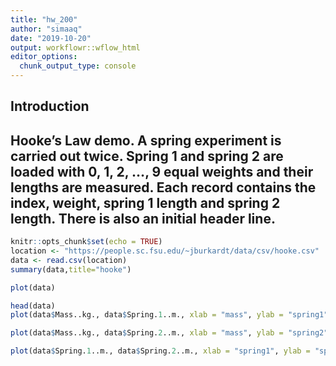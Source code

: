 ```yaml
---
title: "hw_200"
author: "simaaq"
date: "2019-10-20"
output: workflowr::wflow_html
editor_options:
  chunk_output_type: console
---
```


## Introduction
## Hooke's Law demo. A spring experiment is carried out twice. Spring 1 and spring 2 are loaded with 0, 1, 2, ..., 9 equal weights and their lengths are measured. Each record contains the index, weight, spring 1 length and spring 2 length. There is also an initial header line.
```r
knitr::opts_chunk$set(echo = TRUE)
location <- "https://people.sc.fsu.edu/~jburkardt/data/csv/hooke.csv"
data <- read.csv(location)
summary(data,title="hooke")
```

```r
plot(data)
```

```r
head(data)
plot(data$Mass..kg., data$Spring.1..m., xlab = "mass", ylab = "spring1")
```


```r
plot(data$Mass..kg., data$Spring.2..m., xlab = "mass", ylab = "spring2")
```


```r
plot(data$Spring.1..m., data$Spring.2..m., xlab = "spring1", ylab = "spring2")
```



